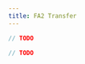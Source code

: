 ```yaml
---
title: FA2 Transfer
---
```






<!-- embedme not-recommended.beacon.ts -->

```ts
// TODO
```

<!-- embedme fa2-transfer.taquito.ts -->

```ts
// TODO
```


